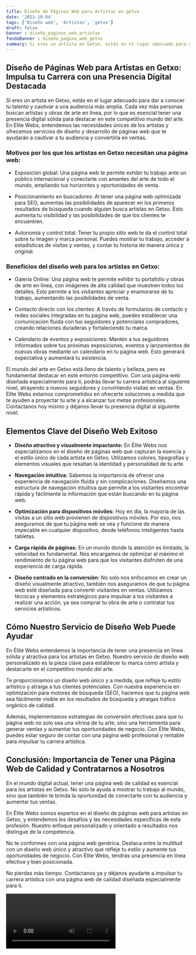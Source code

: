 ```yaml
---
title: Diseño de Páginas Web para Artistas en getxo
date: '2023-10-04'
tags: ['Diseño web', 'Artistas', 'getxo']
draft: false
banner : diseño_paginas_web_artistas
fondoBanner : diseño_pagina_web_getxo
summary: Si eres un artista en Getxo, estás en el lugar adecuado para dar a conocer tu talento y cautivar a una audiencia más amplia. Cada vez más personas buscan artistas y obras de arte en línea, por lo que es esencial tener una presencia digital sólida para destacar en este competitivo mundo del arte. En Elite Webs, entendemos las necesidades únicas de los artistas y ofrecemos servicios de diseño y desarrollo de páginas web que te ayudarán a cautivar a tu audiencia y convertirla en ventas.
---
```


## Diseño de Páginas Web para Artistas en Getxo: Impulsa tu Carrera con una Presencia Digital Destacada

Si eres un artista en Getxo, estás en el lugar adecuado para dar a conocer tu talento y cautivar a una audiencia más amplia. Cada vez más personas buscan artistas y obras de arte en línea, por lo que es esencial tener una presencia digital sólida para destacar en este competitivo mundo del arte. En Elite Webs, entendemos las necesidades únicas de los artistas y ofrecemos servicios de diseño y desarrollo de páginas web que te ayudarán a cautivar a tu audiencia y convertirla en ventas.

### Motivos por los que los artistas en Getxo necesitan una página web:

- Exposición global: Una página web te permite exhibir tu trabajo ante un público internacional y conectarte con amantes del arte de todo el mundo, ampliando tus horizontes y oportunidades de venta.

- Posicionamiento en buscadores: Al tener una página web optimizada para SEO, aumentas las posibilidades de aparecer en los primeros resultados de búsqueda cuando alguien busca artistas en Getxo. Esto aumenta tu visibilidad y las posibilidades de que los clientes te encuentren.

- Autonomía y control total: Tener tu propio sitio web te da el control total sobre tu imagen y marca personal. Puedes mostrar tu trabajo, acceder a estadísticas de visitas y ventas, y contar tu historia de manera única y original.

### Beneficios del diseño web para los artistas en Getxo:

- Galería Online: Una página web te permite exhibir tu portafolio y obras de arte en línea, con imágenes de alta calidad que muestren todos los detalles. Esto permite a los visitantes apreciar y enamorarse de tu trabajo, aumentando las posibilidades de venta.

- Contacto directo con los clientes: A través de formularios de contacto y redes sociales integradas en tu página web, puedes establecer una comunicación fluida con tus seguidores y potenciales compradores, creando relaciones duraderas y fortaleciendo tu marca.

- Calendario de eventos y exposiciones: Mantén a tus seguidores informados sobre tus próximas exposiciones, eventos y lanzamientos de nuevas obras mediante un calendario en tu página web. Esto generará expectativa y aumentará tu asistencia.

El mundo del arte en Getxo está lleno de talento y belleza, pero es fundamental destacar en este entorno competitivo. Con una página web diseñada especialmente para ti, podrás llevar tu carrera artística al siguiente nivel, atrayendo a nuevos seguidores y convirtiendo visitas en ventas. En Elite Webs estamos comprometidos en ofrecerte soluciones a medida que te ayuden a proyectar tu arte y a alcanzar tus metas profesionales. Contáctanos hoy mismo y déjanos llevar tu presencia digital al siguiente nivel.

<GifSeo />

<Cta />

## Elementos Clave del Diseño Web Exitoso

- **Diseño atractivo y visualmente impactante:** En Élite Webs nos especializamos en el diseño de páginas web que capturan la esencia y el estilo único de cada artista en Getxo. Utilizamos colores, tipografías y elementos visuales que resaltan la identidad y personalidad de tu arte.

- **Navegación intuitiva:** Sabemos la importancia de ofrecer una experiencia de navegación fluida y sin complicaciones. Diseñamos una estructura de navegación intuitiva que permite a los visitantes encontrar rápida y fácilmente la información que están buscando en tu página web.

- **Optimización para dispositivos móviles:** Hoy en día, la mayoría de las visitas a un sitio web provienen de dispositivos móviles. Por eso, nos aseguramos de que tu página web se vea y funcione de manera impecable en cualquier dispositivo, desde teléfonos inteligentes hasta tabletas.

- **Carga rápida de páginas:** En un mundo donde la atención es limitada, la velocidad es fundamental. Nos encargamos de optimizar al máximo el rendimiento de tu página web para que los visitantes disfruten de una experiencia de carga rápida.

- **Diseño centrado en la conversión:** No solo nos enfocamos en crear un diseño visualmente atractivo, también nos aseguramos de que tu página web esté diseñada para convertir visitantes en ventas. Utilizamos técnicas y elementos estratégicos para impulsar a los visitantes a realizar una acción, ya sea comprar tu obra de arte o contratar tus servicios artísticos.

## Cómo Nuestro Servicio de Diseño Web Puede Ayudar

En Élite Webs entendemos la importancia de tener una presencia en línea sólida y atractiva para los artistas en Getxo. Nuestro servicio de diseño web personalizado es la pieza clave para establecer tu marca como artista y destacarte en el competitivo mundo del arte.

Te proporcionamos un diseño web único y a medida, que refleje tu estilo artístico y atraiga a tus clientes potenciales. Con nuestra experiencia en optimización para motores de búsqueda (SEO), hacemos que tu página web sea fácilmente visible en los resultados de búsqueda y atraigas tráfico orgánico de calidad.

Además, implementamos estrategias de conversión efectivas para que tu página web no solo sea una vitrina de tu arte, sino una herramienta para generar ventas y aumentar tus oportunidades de negocio. Con Élite Webs, puedes estar seguro de contar con una página web profesional y rentable para impulsar tu carrera artística.

## Conclusión: Importancia de Tener una Página Web de Calidad y Contratarnos a Nosotros

En el mundo digital actual, tener una página web de calidad es esencial para los artistas en Getxo. No solo te ayuda a mostrar tu trabajo al mundo, sino que también te brinda la oportunidad de conectarte con tu audiencia y aumentar tus ventas.

En Élite Webs somos expertos en el diseño de páginas web para artistas en Getxo, y entendemos los desafíos y las necesidades específicas de esta profesión. Nuestro enfoque personalizado y orientado a resultados nos distingue de la competencia.

No te conformes con una página web genérica. Destaca entre la multitud con un diseño web único y atractivo que refleje tu estilo y  aumente tus oportunidades de negocio. Con Élite Webs, tendrás una presencia en línea efectiva y bien posicionada.

No pierdas más tiempo. Contáctanos ya y déjanos ayudarte a impulsar tu carrera artística con una página web de calidad diseñada especialmente para ti.

<Video />

<CtaBot job='Artistas' city='getxo'/>

<Gmaps query='getxo+españa+maps' />